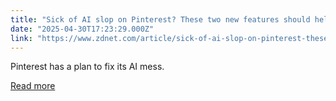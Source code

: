 ```yaml
---
title: "Sick of AI slop on Pinterest? These two new features should help bring back real pins"
date: "2025-04-30T17:23:29.000Z"
link: "https://www.zdnet.com/article/sick-of-ai-slop-on-pinterest-these-two-new-features-should-help-bring-back-real-pins/"
---
```


Pinterest has a plan to fix its AI mess.

[Read more](https://www.zdnet.com/article/sick-of-ai-slop-on-pinterest-these-two-new-features-should-help-bring-back-real-pins/)
